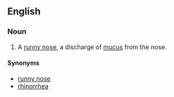 ==English==

===Noun===
{{en-noun}}

#{{medicine}} A [[runny nose]], a discharge of [[mucus]] from the nose.

====Synonyms====
* [[runny nose]]
* [[rhinorrhea]]